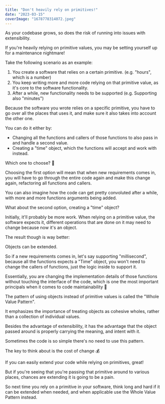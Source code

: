 ```yaml
---
title: "Don't heavily rely on primitives!"
date: "2023-03-15"
coverImage: "1678778314072.jpeg"
---
```

As your codebase grows, so does the risk of running into issues with extensibility.

If you're heavily relying on primitive values, you may be setting yourself up for a maintenance nightmare!

Take the following scenario as an example:

1. You create a software that relies on a certain primitive. (e.g. "hours", which is a number)
2. You keep writing more and more code relying on that primitive value, as it's core to the software functionality.
3. After a while, new functionality needs to be supported (e.g. Supporting also "minutes")

Because the software you wrote relies on a specific primitive, you have to go over all the places that uses it, and make sure it also takes into account the other one.

You can do it either by:
* Changing all the functions and callers of those functions to also pass in and handle a second value.
* Creating a "time" object, which the functions will accept and work with instead.

Which one to choose? 🤔

Choosing the first option will mean that when new requirements comes in, you will have to go through the entire code again and make this change again, refactoring all functions and callers.

You can also imagine how the code can get pretty convoluted after a while, with more and more functions arguments being added.

What about the second option, creating a "time" object?

Initially, it'll probably be more work. When relying on a primitive value, the software expects it, different operations that are done on it may need to change because now it's an object.

The result though is way better:

Objects can be extended.

So if a new requirements comes in, let's say supporting "millisecond", because all the functions expects a "Time" object, you won't need to change the callers of functions, just the logic inside to support it.

Essentially, you are changing the implementation details of those functions without touching the interface of the code, which is one the most important principals when it comes to code maintainability 🎯

The pattern of using objects instead of primitive values is called the "Whole Value Pattern".

It emphasizes the importance of treating objects as cohesive wholes, rather than a collection of individual values.

Besides the advantage of extensibility, it has the advantage that the object passed around is properly carrying the meaning, and intent with it.

Sometimes the code is so simple there's no need to use this pattern.

The key to think about is the cost of change 💰

If you can easily extend your code while relying on primitives, great!

But if you're seeing that you're passing that primitive around to various places, chances are extending it is going to be a pain.

So next time you rely on a primitive in your software, think long and hard if it can be extended when needed, and when applicable use the Whole Value Pattern instead.
